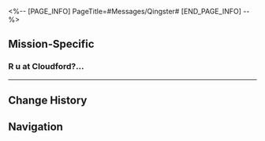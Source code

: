 <%-- [PAGE_INFO]
PageTitle=#Messages/Qingster#
[END_PAGE_INFO] --%>
{{Messages Infobox
|id        = 41
|image     = NPC Qingster Icon.png
|type      = NPC
|sender    = Qingster
|signature = I'm sick of work :)
|faction   = The Xianzhou Luofu
}}

==Mission-Specific==
===R u at Cloudford?...===
{{Messages
|start_condition = 
|text =
:'''Qingster:''' R u at Cloudford? I sent u the address
:'''Qingster:''' ...Sorry, we can't discuss these things openly, u know, so the place is a little hidden.
:'''Qingster:''' Waiting 4 u
}}
----

==Change History==
{{Change History|1.0}}

==Navigation==
{{Messages Navbox}}